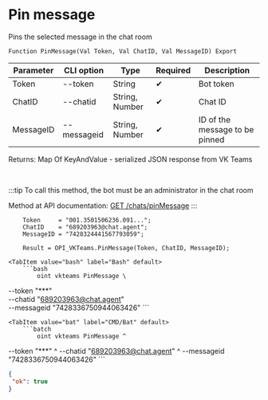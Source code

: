 ﻿---
sidebar_position: 9
---


# Pin message
 Pins the selected message in the chat room



`Function PinMessage(Val Token, Val ChatID, Val MessageID) Export`

  | Parameter | CLI option | Type | Required | Description |
  |-|-|-|-|-|
  | Token | --token | String | &#x2714; | Bot token |
  | ChatID | --chatid | String, Number | &#x2714; | Chat ID |
  | MessageID | --messageid | String, Number | &#x2714; | ID of the message to be pinned |

  
  Returns:  Map Of KeyAndValue - serialized JSON response from VK Teams

<br/>

:::tip
To call this method, the bot must be an administrator in the chat room

 Method at API documentation: [GET /chats/pinMessage](https://teams.vk.com/botapi/#/chats/get_chats_pinMessage)
:::
<br/>


```bsl title="1C:Enterprise/OneScript code example"
    Token     = "001.3501506236.091...";
    ChatID    = "689203963@chat.agent";
    MessageID = "7428324441567793059";

    Result = OPI_VKTeams.PinMessage(Token, ChatID, MessageID);
```
 

 <Tabs>
  
    <TabItem value="bash" label="Bash" default>
        ```bash
            oint vkteams PinMessage \
 --token "***" \
 --chatid "689203963@chat.agent" \
 --messageid "7428336750944063426"
        ```
    </TabItem>
  
    <TabItem value="bat" label="CMD/Bat" default>
        ```batch
            oint vkteams PinMessage ^
 --token "***" ^
 --chatid "689203963@chat.agent" ^
 --messageid "7428336750944063426"
        ```
    </TabItem>
</Tabs>


```json title="Result"
{
 "ok": true
}
```
